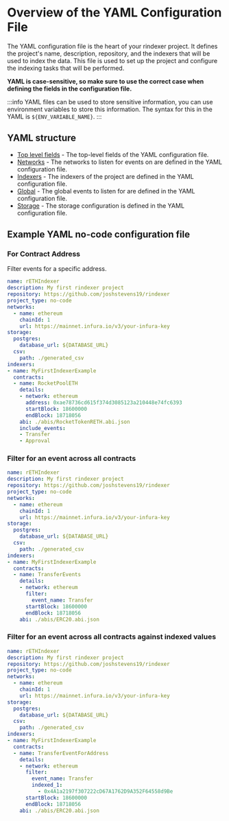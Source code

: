 # Overview of the YAML Configuration File

The YAML configuration file is the heart of your rindexer project. It defines the project's name,
description, repository, and the indexers that will be used to index the data.
This file is used to set up the project and configure the indexing tasks that will be performed.

**YAML is case-sensitive, so make sure to use the correct case when defining the fields in the configuration file.**

:::info
YAML files can be used to store sensitive information, you can use environment variables to store this information.
The syntax for this in the YAML is `${ENV_VARIABLE_NAME}`.
:::

## YAML structure

- [Top level fields](/docs/start-building/yaml-config/top-level-fields) - The top-level fields of the YAML configuration file.
- [Networks](/docs/start-building/yaml-config/networks) - The networks to listen for events on are defined in the YAML configuration file.
- [Indexers](/docs/start-building/yaml-config/indexers) - The indexers of the project are defined in the YAML configuration file.
- [Global](/docs/start-building/yaml-config/global) - The global events to listen for are defined in the YAML configuration file.
- [Storage](/docs/start-building/yaml-config/storage) - The storage configuration is defined in the YAML configuration file.

## Example YAML no-code configuration file

### For Contract Address

Filter events for a specific address.

```yaml
name: rETHIndexer
description: My first rindexer project
repository: https://github.com/joshstevens19/rindexer
project_type: no-code
networks:
  - name: ethereum
    chainId: 1
    url: https://mainnet.infura.io/v3/your-infura-key
storage:
  postgres:
    database_url: ${DATABASE_URL}
  csv:
    path: ./generated_csv
indexers:
- name: MyFirstIndexerExample
  contracts:
  - name: RocketPoolETH
    details:
    - network: ethereum
      address: 0xae78736cd615f374d3085123a210448e74fc6393
      startBlock: 18600000
      endBlock: 18718056
    abi: ./abis/RocketTokenRETH.abi.json
    include_events:
    - Transfer
    - Approval
```

### Filter for an event across all contracts

```yaml
name: rETHIndexer
description: My first rindexer project
repository: https://github.com/joshstevens19/rindexer
project_type: no-code
networks:
  - name: ethereum
    chainId: 1
    url: https://mainnet.infura.io/v3/your-infura-key
storage:
  postgres:
    database_url: ${DATABASE_URL}
  csv:
    path: ./generated_csv
indexers:
- name: MyFirstIndexerExample
  contracts:
  - name: TransferEvents
    details:
    - network: ethereum
      filter:
        event_name: Transfer
      startBlock: 18600000
      endBlock: 18718056
    abi: ./abis/ERC20.abi.json
```

### Filter for an event across all contracts against indexed values

```yaml
name: rETHIndexer
description: My first rindexer project
repository: https://github.com/joshstevens19/rindexer
project_type: no-code
networks:
  - name: ethereum
    chainId: 1
    url: https://mainnet.infura.io/v3/your-infura-key
storage:
  postgres:
    database_url: ${DATABASE_URL}
  csv:
    path: ./generated_csv
indexers:
- name: MyFirstIndexerExample
  contracts:
  - name: TransferEventForAddress
    details:
    - network: ethereum
      filter:
        event_name: Transfer
        indexed_1:
          - 0x4A1a2197f307222cD67A1762D9A352F64558d9Be
      startBlock: 18600000
      endBlock: 18718056
    abi: ./abis/ERC20.abi.json
```